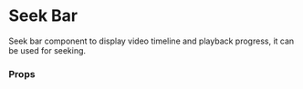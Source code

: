 

<Meta of={SeekBarStories} name="Docs" />

<Canvas of={SeekBarStories.Primary} />

# Seek Bar

Seek bar component to display video timeline and playback progress, it can be used for seeking.

### Props

<ArgTypes of={SeekBarStories.Primary} />
